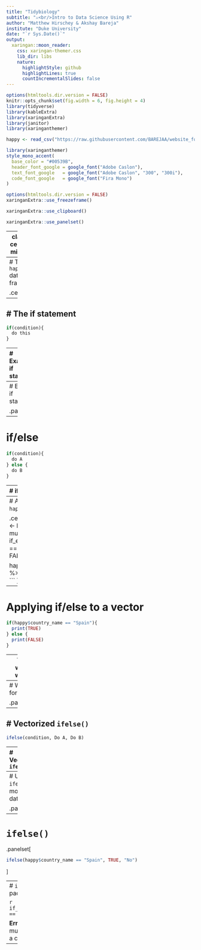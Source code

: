 ```yaml
---
title: "Tidybiology"
subtitle: "⚔<br/>Intro to Data Science Using R"
author: "Matthew Hirschey & Akshay Bareja"
institute: "Duke University"
date: "`r Sys.Date()`"
output:
  xaringan::moon_reader:
    css: xaringan-themer.css
    lib_dir: libs
    nature:
      highlightStyle: github
      highlightLines: true
      countIncrementalSlides: false
---
```



```r
options(htmltools.dir.version = FALSE)
knitr::opts_chunk$set(fig.width = 6, fig.height = 4) 
library(tidyverse)
library(kableExtra)
library(xaringanExtra)
library(janitor)
library(xaringanthemer)

happy <- read_csv("https://raw.githubusercontent.com/BAREJAA/website_for_john/master/datasets/happy_small.csv")
```

```r
library(xaringanthemer)
style_mono_accent(
  base_color = "#00539B",
  header_font_google = google_font("Adobe Caslon"),
  text_font_google   = google_font("Adobe Caslon", "300", "300i"),
  code_font_google   = google_font("Fira Mono")
)
```

```r
options(htmltools.dir.version = FALSE)
xaringanExtra::use_freezeframe()
```

```r
xaringanExtra::use_clipboard()
```

```r
xaringanExtra::use_panelset()
```

---
class: center, middle

# If/else

---
# The `happy` data frame

.center[
```r
happy %>% 
  kbl %>% 
  kable_styling()
```
]
---
# The if statement
--
```r
if(condition){
  do this
}
```
---
# Example if statement

.panelset[
```r
if(7 > 5){
  print("is greater than 5")
}
```
]
---
# Example if statement

.panelset[
```r
if(3 > 5){
  print("is greater than 5")
}
```
]
---
# if/else

```r
if(condition){
  do A
} else {
  do B
}
```

---
# if/else

.panelset[
```r
if(3 > 5){
  print("is greater than 5")
} else {
  print("is less than 5")
}
```
]
---
# Applying if/else to `happy` data frame

.center[
```r
happy_if <- happy %>% 
              mutate(in_europe = if_else(country_name == "Spain", TRUE, FALSE))

happy_if %>% 
  kbl %>% 
  kable_styling()
```
]
---
# Applying if/else to a vector

```r
if(happy$country_name == "Spain"){
  print(TRUE)
} else {
  print(FALSE)
}
```
--
This won't work!
---
# Write a for loop?

.panelset[
```r
for(i in 1:length(happy$country_name)){
  if(happy$country_name[i] == "Spain"){
    print(TRUE)
  } else {
    print(FALSE)
  }
}
```
]
---
# Vectorized `ifelse()` 
--
```r
ifelse(condition, Do A, Do B)
```
---
# Vectorized `ifelse()` 

.panelset[
```r
ifelse(happy$country_name == "Spain", TRUE, FALSE)
```
]  
---
# Using `ifelse()` to modify a data frame

.panelset[
```r
happy %>% 
  mutate(in_europe = ifelse(country_name == "Spain", TRUE, FALSE))
```
]
---
# `ifelse()` 

.panelset[
```r
ifelse(happy$country_name == "Spain", TRUE, "No")
```
]  

---
# `if_else()` from the Dplyr package

```r
if_else(happy$country_name == "Spain", TRUE, "No")
```

**Error** in `if_else()`:  
! `false` must be a logical vector, not a character vector.
---
